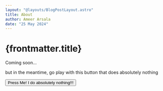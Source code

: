 ```yaml
---
layout: "@layouts/BlogPostLayout.astro"
title: About
author: Ameer Arsala
date: "25 May 2024"
---
```


# {frontmatter.title}

Coming soon...

but in the meantime, go play with this button that does absolutely nothing

<Button>Press Me! I do absolutely nothing!!!</Button>
